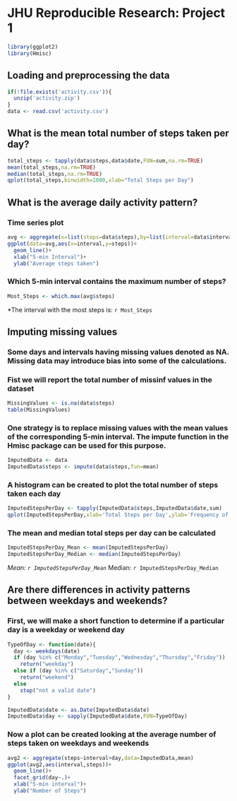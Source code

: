 
# JHU Reproducible Research:  Project 1

```{r, echo=FALSE,results='hide',warning=FALSE,message=FALSE}
library(ggplot2)
library(Hmisc)
```

## Loading and preprocessing the data
```{r, results='markup',warning=TRUE,message=TRUE}
if(!file.exists('activity.csv')){
  unzip('activity.zip')
}
data <- read.csv('activity.csv')
```

## What is the mean total number of steps taken per day?

```{r Total steps per day}
total_steps <- tapply(data$steps,data$date,FUN=sum,na.rm=TRUE)
mean(total_steps,na.rm=TRUE)
median(total_steps,na.rm=TRUE)
qplot(total_steps,binwidth=1000,xlab="Total Steps per Day")
```

## What is the average daily activity pattern?

### Time series plot
```{r Time series plot}
avg <- aggregate(x=list(steps=data$steps),by=list(interval=data$interval),FUN=mean,na.rm=TRUE)
ggplot(data=avg,aes(x=interval,y=steps))+
  geom_line()+
  xlab("5-min Interval")+
  ylab("Average steps taken")
```

### Which 5-min interval contains the maximum number of steps?

```{r most_steps}
Most_Steps <- which.max(avg$steps)
```

*The interval with the most steps is: `r Most_Steps`

## Imputing missing values

### Some days and intervals having missing values denoted as NA.  Missing data may introduce bias into some of the calculations.

### Fist we will report the total number of missinf values in the dataset

```{r Missing values}
MissingValues <- is.na(data$steps)
table(MissingValues)
```

### One strategy is to replace missing values with the mean values of the corresponding 5-min interval.  The impute function in the Hmisc package can be used for this purpose.

```{r Impute_Data}
ImputedData <- data
ImputedData$steps <- impute(data$steps,fun=mean)
```

### A histogram can be created to plot the total number of steps taken each day
```{r Histogram of imputed data}
ImputedStepsPerDay <- tapply(ImputedData$steps,ImputedData$date,sum)
qplot(ImputedStepsPerDay,xlab='Total Steps per Day',ylab='Frequency of Steps',binwidth=500)
```

### The mean and median total steps per day can be calculated
```{r Mean and medians of imputed data}
ImputedStepsPerDay_Mean <- mean(ImputedStepsPerDay)
ImputedStepsPerDay_Median <- median(ImputedStepsPerDay)
```
*Mean: `r ImputedStepsPerDay_Mean`
*Median: `r ImputedStepsPerDay_Median`

## Are there differences in activity patterns between weekdays and weekends?
### First, we will make a short function to determine if a particular day is a weekday or weekend day

```{r Function to determine type of day}
TypeOfDay <- function(date){
  day <- weekdays(date)
  if (day %in% c("Monday","Tuesday","Wednesday","Thursday","Friday"))
    return("weekday")
  else if (day %in% c("Saturday","Sunday"))
    return("weekend")
  else
    stop("not a valid date")
}

ImputedData$date <- as.Date(ImputedData$date)
ImputedData$day <- sapply(ImputedData$date,FUN=TypeOfDay)
```

### Now a plot can be created looking at the average number of steps taken on weekdays and weekends
```{r Weekday vs Weekend steps}
avg2 <- aggregate(steps~interval+day,data=ImputedData,mean)
ggplot(avg2,aes(interval,steps))+
  geom_line()+
  facet_grid(day~.)+
  xlab("5-min interval")+
  ylab("Number of Steps")
```
